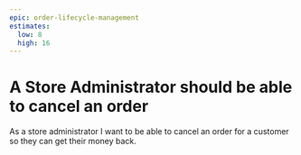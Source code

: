 ```yaml
---
epic: order-lifecycle-management
estimates:
  low: 8
  high: 16
---
```


# A Store Administrator should be able to cancel an order

As a store administrator I want to be able to cancel an order for a customer so they can get their money back.
